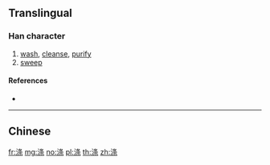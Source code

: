 {{character info/new}}
{{also|滌}}
==Translingual==

===Han character===
{{Han char|rn=85|rad=水|as=07|sn=10|four=|canj=EHED|ids=⿰氵条}}

# [[wash]], [[cleanse]], [[purify]]
# [[sweep]]

====References====
* {{Han ref|kx=0627.311|hdz=31631.050|uh=6DA4|ud=28068}}

----

==Chinese==
{{zh-see|滌}}

[[fr:涤]]
[[mg:涤]]
[[no:涤]]
[[pl:涤]]
[[th:涤]]
[[zh:涤]]